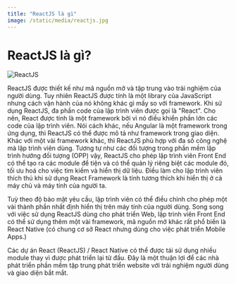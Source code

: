 ```yaml
---
title: "ReactJS là gì"
image: /static/media/reactjs.jpg
---
```


# ReactJS là gì?

![ReactJS](/static/media/reactjs.jpg)

ReactJS được thiết kế như mã nguồn mở và tập trung vào trải nghiệm của người dùng. Tuy nhiên ReactJS được tính là một library của JavaScript nhưng cách vận hành của nó không khác gì mấy so với framework. Khi sử dụng ReactJS, đa phần code của lập trình viên được gọi là "React". Cho nên, React được tính là một framework bởi vì nó điều khiển phần lớn các code của lập trình viên. Nói cách khác, nếu Angular là một framework trong ứng dụng, thì ReactJS có thể được mô tả như framework trong giao diện. Khác với một vài framework khác, thì ReactJS phù hợp với đa số công nghệ mà lập trình viên dùng. Tương tự như các đối tượng trong phần mềm lập trình hướng đối tượng (OPP) vậy, ReactJS cho phép lập trình viên Front End có thể tạo ra các module để tiện và có thể quản lý riêng biệt các module đó, tối ưu hoá cho việc tìm kiếm và hiển thị dữ liệu. Điều làm cho lập trình viên thích thú khi sử dụng React Framework là tính tương thích khi hiển thị ở cả máy chủ và máy tính của người ta.

Tuỳ theo độ bảo mật yêu cầu, lập trình viên có thể điều chỉnh cho phép một vài thành phần nhất định hiển thị trên máy tính của người dùng. Song song với việc sử dụng ReactJS dùng cho phát triển Web, lập trình viên Front End có thể sử dụng thêm một vài framework, mã nguồn mở khác rất phổ biến là React Native (có chung cơ sở React nhưng dùng cho việc phát triển Mobile Apps.)

Các dự án React (ReactJS) / React Native có thể được tái sử dụng nhiều module thay vì được phát triển lại từ đầu. Đây là một thuận lợi để các nhà phát triển phần mềm tập trung phát triển website với trải nghiệm người dùng và giao diện bắt mắt.
